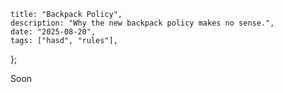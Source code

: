     title: "Backpack Policy",
    description: "Why the new backpack policy makes no sense.",
    date: "2025-08-20",
    tags: ["hasd", "rules"],
};

Soon
